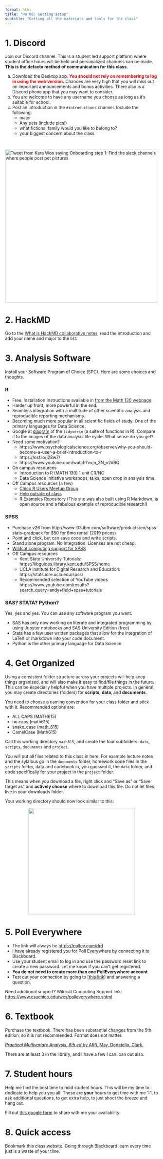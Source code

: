 ```yaml
---
format: html
title: "HW 00: Getting setup"
subtitle: "Getting all the materials and tools for the class"
---
```


# 1. Discord

Join our Discord channel. This is a student led support platform where student office hours will be held and personalized channels can be made. **This is the defacto method of communication for this class**.  

a. Download the Desktop app. <span style="color:red">**You should not rely on remembering to log in using the web version.**</span> Chances are very high that you will miss out on important announcements and bonus activities. There also is a Discord phone app that you may want to consider. 
b. You are welcome to have any username you choose as long as it's suitable for school.  
c. Post an introduction in the `#introductions` channel. Include the following:
    * major
    * Any pets (include pics!)
    * what fictional family would you like to belong to? 
    * your biggest concern about the class

<br>

<a href = "https://twitter.com/kara_woo/status/1374132865370234881">
<img class="circle" src="images/slack_pets.png"
width="500px" 
alt="Tweet from Kara Woo saying Onboarding step 1: Find the slack channels where people post pet pictures" 
title = "Onboarding step 1: Find the slack channels where people post pet pictures"/>
</a>


# 2. HackMD

Go to the [What is HackMD collaborative notes](https://hackmd.io/@norcalbiostat/intro_hackmd#/), read the introduction and add your name and major to the list.

# 3. Analysis Software 

Install your Software Program of Choice (SPC). Here are some choices and thoughts. 

### R 
* Free. Installation Instructions available in [from the Math 130 webpage](https://norcalbiostat.github.io/MATH130/)
* Harder up front, more powerful in the end. 
* Seamless integration with a multitude of other scientific analysis and reproducible reporting mechanisms. 
* Becoming much more popular in all scientific fields of study. One of the primary languages for Data Science. 
* Google at [diagram](https://osf.io/69gub/wiki/home/) of the `tidyverse` (a suite of functions in R). Compare it to the images of the data analysis life cycle. What sense do you get? 
* Need some motivation? 
    - https://www.psychologicalscience.org/observer/why-you-should-become-a-user-a-brief-introduction-to-r 
    - https://osf.io/j28w7/
    - https://www.youtube.com/watch?v=jn_3N_o2d6Q
* On campus resources
    - Introduction to R (MATH 130) 1 unit CR/NC
    - Data Science Initiative workshops, talks, open drop in analysis time. 
* Off Campus resources (a few)
    - [Chico R Users Meetup Group](https://www.meetup.com/Chico-R-Users-Group/)
    - [Help outside of class](https://norcalbiostat.github.io/MATH130/faq.html#Where_can_I_get_help_using_R_outside_of_class_time)
    - [R Examples Repository](http://dwoll.de/rexrepos/) (This site was also built using R Markdown, is open source and a fabulous example of reproducible research!)

### SPSS
* Purchase v26 from http://www-03.ibm.com/software/products/en/spss-stats-gradpack for $50 for 6mo rental (2019 prices)
* Point and click, but can save code and write scripts. 
* Stand alone program. No integration. Licenses are not cheap. 
* [Wildcat computing support for SPSS](https://www.csuchico.edu/wcs/spss.shtml)
* Off Campus resources
    - Kent State University Tutorials: https://libguides.library.kent.edu/SPSS/home 
    - UCLA Institute for Digital Research and Education: https://stats.idre.ucla.edu/spss/ 
    - Recommended selection of YouTube videos https://www.youtube.com/results?search_query=andy+field+spss+tutorials

   
### SAS? STATA? Python? 
Yes, yes and yes. You can use any software program you want. 

* SAS has only now working on literate and integrated programming by using Jupyter notebooks and SAS University Edition (free)
* Stata has a few user written packages that allow for the integration of LaTeX or markdown into your code document. 
* Python is the other primary language for Data Science. 


# 4. Get Organized

Using a consistent folder structure across your projects will help keep things
organized, and will also make it easy to find/file things in the future. This
can be especially helpful when you have multiple projects. In general, you may
create directories (folders) for **scripts**, **data**, and **documents**.

You need to choose a naming convention for your class folder and stick with it. Recommended options are: 

* ALL CAPS (MATH615)
* no caps (math615)
* snake_case (math_615) 
* CamelCase (Math615) 

Call this working directory `math615`, and create the four subfolders: `data`, `scripts`, `documents` and `project`.  

You will put all files related to this class in here. For example lecture notes and the sylalbus go in the `documents` folder, homework code files in the `scripts` folder, data and codebook in, you guessed it, the `data` folder, and code specifically for your project in the `project` folder. 

This means when you download a file, right click and "Save as" or "Save target as" and **actively choose** where to download this file. Do not let files live in your downloads folder. 


Your working directory should now look similar to this:

<center><img src="images/folder_org.png" width="350px"></center>


# 5. Poll Everywhere 

* The link will always be [https://pollev.com/drd](https://pollev.com/drd)
* I have already registered you for Poll Everywhere by connecting it to Blackboard. 
* Use your student email to log in and use the password reset link to create a new password. Let me know if you can't get registered. 
* **You do not need to create more than one PollEverywhere account**
* Test out your connection by going to [[this link]](https://PollEv.com/clickable_images/uQV3H2U9AhCBDBP07gX2E/respond) and answering a question. 

Need additional support? Wildcat Computing Support link: [https://www.csuchico.edu/wcs/polleverywhere.shtml](https://www.csuchico.edu/wcs/polleverywhere.shtml)


# 6. Textbook

Purchase the textbook. There has been substantial changes from the 5th edition, so it is not recommended. Format does not matter. 

[_Practical Multivariate Analysis, 6th ed_ by Afifi, May, Donatello, Clark.](https://www.routledge.com/Practical-Multivariate-Analysis/Afifi-May-Donatello-Clark/p/book/9781032088471)

There are at least 3 in the library, and I have a few I can loan out also. 


# 7. Student hours

Help me find the best time to hold student hours. This will be my time to dedicate to help you you all. These are **your** hours to get time with me 1:1, to ask additional questions, to get extra help, to just shoot the breeze and hang out. 

Fill out [this google form](https://forms.gle/v4anqiJLwB2WEBqX8) to share with me your availability: 

# 8. Quick access

Bookmark this class website. Going through Blackboard learn every time just is a waste of your time. 

